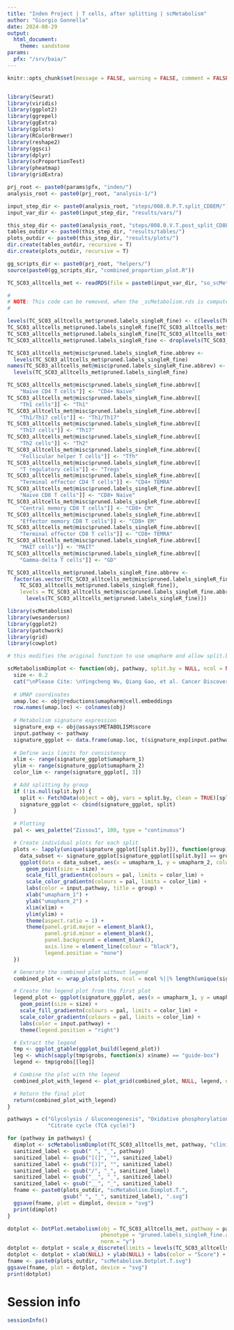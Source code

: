 ```yaml
---
title: "Inden Project | T cells, after splitting | scMetabolism"
author: "Giorgio Gonnella"
date: 2024-08-29
output:
  html_document:
    theme: sandstone
params:
  pfx: "/srv/baia/"
---
```


```r
knitr::opts_chunk$set(message = FALSE, warning = FALSE, comment = FALSE, echo = TRUE)


library(Seurat)
library(viridis)
library(ggplot2)
library(ggrepel)
library(ggExtra)
library(gplots)
library(RColorBrewer)
library(reshape2)
library(ggsci)
library(dplyr)
library(scProportionTest)
library(pheatmap)
library(gridExtra)

prj_root <- paste0(params$pfx, "inden/")
analysis_root <- paste0(prj_root, "analysis-1/")

input_step_dir <- paste0(analysis_root, "steps/008.0.P.T.split_CD8EM/")
input_var_dir <- paste0(input_step_dir, "results/vars/")

this_step_dir <- paste0(analysis_root, "steps/008.0.V.T.post_split_CD8EM/")
tables_outdir <- paste0(this_step_dir, "results/tables/")
plots_outdir <- paste0(this_step_dir, "results/plots/")
dir.create(tables_outdir, recursive = T)
dir.create(plots_outdir, recursive = T)

gg_scripts_dir <- paste0(prj_root, "helpers/")
source(paste0(gg_scripts_dir, "combined_proportion_plot.R"))
```

```r
TC_SC03_alltcells_met <- readRDS(file = paste0(input_var_dir, "so_scMetabolism.rds"))
```

```r
#
# NOTE: This code can be removed, when the _scMetabolism.rds is computed again
#

levels(TC_SC03_alltcells_met$pruned.labels_singleR_fine) <- c(levels(TC_SC03_alltcells_met$pruned.labels_singleR_fine), "Gamma-delta T cells")
TC_SC03_alltcells_met$pruned.labels_singleR_fine[TC_SC03_alltcells_met$pruned.labels_singleR_fine == "Vd2 gd T cells"] <- "Gamma-delta T cells"
TC_SC03_alltcells_met$pruned.labels_singleR_fine[TC_SC03_alltcells_met$pruned.labels_singleR_fine == "Non-Vd2 gd T cells"] <- "Gamma-delta T cells"
TC_SC03_alltcells_met$pruned.labels_singleR_fine <- droplevels(TC_SC03_alltcells_met$pruned.labels_singleR_fine)

TC_SC03_alltcells_met@misc$pruned.labels_singleR_fine.abbrev <-
  levels(TC_SC03_alltcells_met$pruned.labels_singleR_fine)
names(TC_SC03_alltcells_met@misc$pruned.labels_singleR_fine.abbrev) <-
  levels(TC_SC03_alltcells_met$pruned.labels_singleR_fine)

TC_SC03_alltcells_met@misc$pruned.labels_singleR_fine.abbrev[[
    "Naive CD4 T cells"]] <- "CD4+ Naive"
TC_SC03_alltcells_met@misc$pruned.labels_singleR_fine.abbrev[[
    "Th1 cells"]] <- "Th1"
TC_SC03_alltcells_met@misc$pruned.labels_singleR_fine.abbrev[[
    "Th1/Th17 cells"]] <- "Th1/Th17"
TC_SC03_alltcells_met@misc$pruned.labels_singleR_fine.abbrev[[
    "Th17 cells"]] <- "Th17"
TC_SC03_alltcells_met@misc$pruned.labels_singleR_fine.abbrev[[
    "Th2 cells"]] <- "Th2"
TC_SC03_alltcells_met@misc$pruned.labels_singleR_fine.abbrev[[
    "Follicular helper T cells"]] <- "Tfh"
TC_SC03_alltcells_met@misc$pruned.labels_singleR_fine.abbrev[[
    "T regulatory cells"]] <- "Tregs"
TC_SC03_alltcells_met@misc$pruned.labels_singleR_fine.abbrev[[
    "Terminal effector CD4 T cells"]] <- "CD4+ TEMRA"
TC_SC03_alltcells_met@misc$pruned.labels_singleR_fine.abbrev[[
    "Naive CD8 T cells"]] <- "CD8+ Naive"
TC_SC03_alltcells_met@misc$pruned.labels_singleR_fine.abbrev[[
    "Central memory CD8 T cells"]] <- "CD8+ CM"
TC_SC03_alltcells_met@misc$pruned.labels_singleR_fine.abbrev[[
    "Effector memory CD8 T cells"]] <- "CD8+ EM"
TC_SC03_alltcells_met@misc$pruned.labels_singleR_fine.abbrev[[
    "Terminal effector CD8 T cells"]] <- "CD8+ TEMRA"
TC_SC03_alltcells_met@misc$pruned.labels_singleR_fine.abbrev[[
    "MAIT cells"]] <- "MAIT"
TC_SC03_alltcells_met@misc$pruned.labels_singleR_fine.abbrev[[
    "Gamma-delta T cells"]] <- "GD"

TC_SC03_alltcells_met$pruned.labels_singleR_fine.abbrev <-
  factor(as.vector(TC_SC03_alltcells_met@misc$pruned.labels_singleR_fine.abbrev[
    TC_SC03_alltcells_met$pruned.labels_singleR_fine]),
    levels = TC_SC03_alltcells_met@misc$pruned.labels_singleR_fine.abbrev[
      levels(TC_SC03_alltcells_met$pruned.labels_singleR_fine)])
```

```r
library(scMetabolism)
library(wesanderson)
library(ggplot2)
library(patchwork)
library(grid)
library(cowplot)

# this modifies the original function to use umapharm and allow split.by

scMetabolismDimplot <- function(obj, pathway, split.by = NULL, ncol = NULL, combine = TRUE) {
  size <- 0.2
  cat("\nPlease Cite: \nYingcheng Wu, Qiang Gao, et al. Cancer Discovery. 2021. \nhttps://pubmed.ncbi.nlm.nih.gov/34417225/   \n\n")
  
  # UMAP coordinates
  umap.loc <- obj@reductions$umapharm@cell.embeddings
  row.names(umap.loc) <- colnames(obj)
  
  # Metabolism signature expression
  signature_exp <- obj@assays$METABOLISM$score
  input.pathway <- pathway
  signature_ggplot <- data.frame(umap.loc, t(signature_exp[input.pathway, ]))
  
  # Define axis limits for consistency
  xlim <- range(signature_ggplot$umapharm_1)
  ylim <- range(signature_ggplot$umapharm_2)
  color_lim <- range(signature_ggplot[, 3])

  # Add splitting by group
  if (!is.null(split.by)) {
    split <- FetchData(object = obj, vars = split.by, clean = TRUE)[split.by]
    signature_ggplot <- cbind(signature_ggplot, split)
  }
  
  # Plotting
  pal <- wes_palette("Zissou1", 100, type = "continuous")

  # Create individual plots for each split
  plots <- lapply(unique(signature_ggplot[[split.by]]), function(group) {
    data_subset <- signature_ggplot[signature_ggplot[[split.by]] == group, ]
    ggplot(data = data_subset, aes(x = umapharm_1, y = umapharm_2, color = data_subset[, 3])) + 
      geom_point(size = size) + 
      scale_fill_gradientn(colours = pal, limits = color_lim) + 
      scale_color_gradientn(colours = pal, limits = color_lim) + 
      labs(color = input.pathway, title = group) + 
      xlab("umapharm_1") + 
      ylab("umapharm_2") + 
      xlim(xlim) + 
      ylim(ylim) + 
      theme(aspect.ratio = 1) + 
      theme(panel.grid.major = element_blank(), 
            panel.grid.minor = element_blank(), 
            panel.background = element_blank(), 
            axis.line = element_line(colour = "black"),
            legend.position = "none")
  })

  # Generate the combined plot without legend
  combined_plot <- wrap_plots(plots, ncol = ncol %||% length(unique(signature_ggplot[[split.by]])))

  # Create the legend plot from the first plot
  legend_plot <- ggplot(signature_ggplot, aes(x = umapharm_1, y = umapharm_2, color = signature_ggplot[, 3])) +
    geom_point(size = size) +
    scale_fill_gradientn(colours = pal, limits = color_lim) + 
    scale_color_gradientn(colours = pal, limits = color_lim) + 
    labs(color = input.pathway) +
    theme(legend.position = "right")

  # Extract the legend
  tmp <- ggplot_gtable(ggplot_build(legend_plot))
  leg <- which(sapply(tmp$grobs, function(x) x$name) == "guide-box")
  legend <- tmp$grobs[[leg]]

  # Combine the plot with the legend
  combined_plot_with_legend <- plot_grid(combined_plot, NULL, legend, ncol = 3, rel_widths = c(0.55, 0.02, 0.2))

  # Return the final plot
  return(combined_plot_with_legend)
}

pathways = c("Glycolysis / Gluconeogenesis", "Oxidative phosphorylation",
             "Citrate cycle (TCA cycle)")

for (pathway in pathways) {
  dimplot <- scMetabolismDimplot(TC_SC03_alltcells_met, pathway, "clinical_condition")
  sanitized_label <- gsub(" ", "_", pathway)
  sanitized_label <- gsub("[(]", "", sanitized_label)
  sanitized_label <- gsub("[)]", "", sanitized_label)
  sanitized_label <- gsub("/", "_", sanitized_label)
  sanitized_label <- gsub("__", "_", sanitized_label)
  sanitized_label <- gsub("__", "_", sanitized_label)
  fname <- paste0(plots_outdir, "scMetabolism.Dimplot.T.",
                  gsub(" ", "_", sanitized_label), ".svg")
  ggsave(fname, plot = dimplot, device = "svg")
  print(dimplot)
}

dotplot <- DotPlot.metabolism(obj = TC_SC03_alltcells_met, pathway = pathways,
                              phenotype = "pruned.labels_singleR_fine.abbrev",
                              norm = "y")
dotplot <- dotplot + scale_x_discrete(limits = levels(TC_SC03_alltcells_met$pruned.labels_singleR_fine.abbrev))
dotplot <- dotplot + xlab(NULL) + ylab(NULL) + labs(color = "Score") + labs(size = "Score")
fname <- paste0(plots_outdir, "scMetabolism.Dotplot.T.svg")
ggsave(fname, plot = dotplot, device = "svg")
print(dotplot)

```

# Session info

```r
sessionInfo()
```
